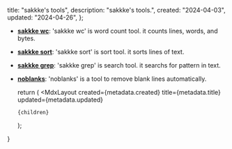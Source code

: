 
  title: "sakkke's tools",
  description: "sakkke's tools.",
  created: "2024-04-03",
  updated: "2024-04-26",
};

- **[sakkke wc](/tools/wc)**: 'sakkke wc' is word count tool. it counts lines, words, and bytes.
- **[sakkke sort](/tools/sort)**: 'sakkke sort' is sort tool. it sorts lines of text.
- **[sakkke grep](/tools/grep)**: 'sakkke grep' is search tool. it searchs for pattern in text.
- **[noblanks](/tools/noblanks)**: 'noblanks' is a tool to remove blank lines automatically.

  return (
    <MdxLayout
      created={metadata.created}
      title={metadata.title}
      updated={metadata.updated}
    >
      {children}
    </MdxLayout>
  );
}
